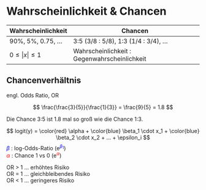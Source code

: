 \clearpage

# Wahrscheinlichkeit & Chancen

| Wahrscheinlichkeit | Chancen                                      |
| ------------------ | -------------------------------------------- |
| 90%, 5%, 0.75, ... | 3:5 (3/8 : 5/8), 1:3 (1/4 : 3/4), ...        |
|  $0 \leq |x| \leq 1$       | Wahrscheinlichkeit : Gegenwahrscheinlichkeit |

## Chancenverhältnis
engl. Odds Ratio, OR

$$
\frac{\frac{3}{5}}{\frac{1}{3}} = \frac{9}{5} = 1.8
$$

Die Chance 3:5 ist 1.8 mal so groß wie die Chance 1:3.

$$
logit(y) = \color{red} \alpha + \color{blue} \beta_1 \cdot x_1 + \color{blue} \beta_2 \cdot x_2 + ... + \epsilon_i
$$
<span style="color:blue">$\beta$</span> : log-Odds-Ratio (e<span style="color:blue"><sup>$\beta$<sub>1</sub></sup></span>)  
<span style="color:red">$\alpha$</span> : Chance 1 vs 0 (e<span style="color:red"><sup>$\alpha$</sup></span>)

OR > 1 ... erhöhtes Risiko  
OR = 1 ... gleichbleibendes Risiko  
OR < 1 ... geringeres Risiko  
